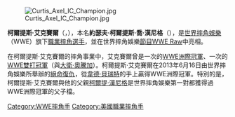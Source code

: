 {{Unreferenced|time=2013-06-20T19:33:57+00:00 }}
{{Infobox Pro Wrestler
| name=柯爾提斯·艾克賽爾
| image=Michael McGillicutty 2010 Tribute to the Troops.jpg
| names = Joe Hennig<br/>Michael Mcgillicutty<br/>'''Curtis Axel'''
| birthname = 約瑟夫·柯爾提斯·喬·漢尼格
| nickname = 
| height={{height|ft=6|in=3}}
| weight={{convert|227|lb|kg|abbr=on}}
| birth_date={{birth date and age|mf=yes|1979|10|1}}
| birth_place={{USA}}[[明尼蘇達州|明尼蘇達州]][[亨內平縣_(明尼蘇達州)|亨內平縣]]{{link-en|彰布林|Champlin, Minnesota}}
| death_date=
| death_place=
| resides=
| billed={{USA}}[[明尼蘇達州|明尼蘇達州]][[亨內平縣_(明尼蘇達州)|亨內平縣]]{{link-en|彰布林|Champlin, Minnesota}}
| trainer=Curt Hennig<br/>Brad Rheingans<br/>Harley Race
| debut=2007年7月13日
| retired=
| spouse=
}}

[[File:Curtis_Axel_IC_Champion.jpg|thumb]]

'''柯爾提斯·艾克賽爾'''（{{lang-en|'''Curtis Axel'''|}}，{{bd|1979年|10月1日}}），本名'''約瑟夫·柯爾提斯·喬·漢尼格'''（{{lang-en|'''Joseph Curtis Joe Hennig'''}}），是[[世界摔角娛樂|世界摔角娛樂]]（WWE）旗下[[職業摔角|職業摔角]][[選手|選手]]，並在世界摔角娛樂[[節目|節目]][[WWE_Raw|WWE Raw]]中亮相。

在柯爾提斯·艾克賽爾的摔角事業中，艾克賽爾曾是一次的[[WWE洲際冠軍|WWE洲際冠軍]]、一次的[[WWE雙打冠軍|WWE雙打冠軍]]（與[[大衛·奧騰加|大衛·奧騰加]]）。柯爾提斯·艾克賽爾在2013年6月16日由世界摔角娛樂所舉辦的[[WWE_Payback|絕命復仇]]，從[[韋德·貝瑞特|韋德·貝瑞特]]的手上贏得WWE洲際冠軍。特別的是，柯爾提斯·艾克賽爾與他的父親[[柯爾提·漢尼格|柯爾提·漢尼格]]是世界摔角娛樂第一對都獲得過WWE洲際冠軍的父子檔。
{{WWE洲际冠军}}
{{DEFAULTSORT:Axel, Curtis}}
[[Category:WWE摔角手|Category:WWE摔角手]]
[[Category:美國職業摔角手|Category:美國職業摔角手]]